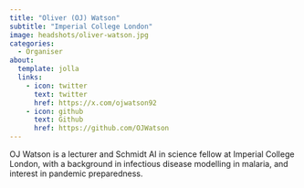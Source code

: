 ```yaml
---
title: "Oliver (OJ) Watson"
subtitle: "Imperial College London"
image: headshots/oliver-watson.jpg
categories:
  - Organiser
about:
  template: jolla
  links:
    - icon: twitter
      text: twitter
      href: https://x.com/ojwatson92
    - icon: github
      text: Github
      href: https://github.com/OJWatson
---
```


OJ Watson is a lecturer and Schmidt AI in science fellow at Imperial College London, with a background in infectious disease modelling in malaria, and interest in pandemic preparedness.
